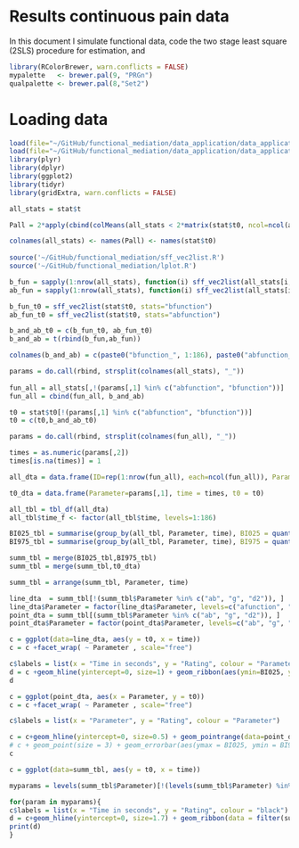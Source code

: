 Results continuous pain data
========================================================

In this document I simulate functional data, code the two stage least square (2SLS) procedure for estimation, and 



```r
library(RColorBrewer, warn.conflicts = FALSE)
mypalette   <- brewer.pal(9, "PRGn")
qualpalette <- brewer.pal(8,"Set2")
```

Loading data
=========================================

```r
load(file="~/GitHub/functional_mediation/data_application/data_application_cPain_gypsie/Data_analysis_cPain_15_20150305-1200.Rdata")
load(file="~/GitHub/functional_mediation/data_application/data_application_cPain_gypsie/Data_analysis_cPain_out_15.Rdata")
library(plyr)
library(dplyr)
library(ggplot2)
library(tidyr)
library(gridExtra, warn.conflicts = FALSE)
```


```r
all_stats = stat$t

Pall = 2*apply(cbind(colMeans(all_stats < 2*matrix(stat$t0, ncol=ncol(all_stats), nrow=nrow(all_stats), byrow = TRUE), na.rm = TRUE),colMeans(all_stats > 2*matrix(stat$t0, ncol=ncol(all_stats), nrow=nrow(all_stats), byrow = TRUE), na.rm = TRUE)),1, min)

colnames(all_stats) <- names(Pall) <- names(stat$t0)
  
source('~/GitHub/functional_mediation/sff_vec2list.R')
source('~/GitHub/functional_mediation/lplot.R')
```


```r
b_fun = sapply(1:nrow(all_stats), function(i) sff_vec2list(all_stats[i,], stats="bfunction"))
ab_fun = sapply(1:nrow(all_stats), function(i) sff_vec2list(all_stats[i,], stats="abfunction"))

b_fun_t0 = sff_vec2list(stat$t0, stats="bfunction")
ab_fun_t0 = sff_vec2list(stat$t0, stats="abfunction")

b_and_ab_t0 = c(b_fun_t0, ab_fun_t0)
b_and_ab = t(rbind(b_fun,ab_fun))

colnames(b_and_ab) = c(paste0("bfunction_", 1:186), paste0("abfunction_", 1:186))
```

```r
params = do.call(rbind, strsplit(colnames(all_stats), "_"))
  
fun_all = all_stats[,!(params[,1] %in% c("abfunction", "bfunction"))]
fun_all = cbind(fun_all, b_and_ab)

t0 = stat$t0[!(params[,1] %in% c("abfunction", "bfunction"))]
t0 = c(t0,b_and_ab_t0)

params = do.call(rbind, strsplit(colnames(fun_all), "_"))

times = as.numeric(params[,2])
times[is.na(times)] = 1

all_dta = data.frame(ID=rep(1:nrow(fun_all), each=ncol(fun_all)), Parameter=params[,1], time = times, Rating = c(t(fun_all)))

t0_dta = data.frame(Parameter=params[,1], time = times, t0 = t0)
```


```r
all_tbl = tbl_df(all_dta) 
all_tbl$time_f <- factor(all_tbl$time, levels=1:186)

BI025_tbl = summarise(group_by(all_tbl, Parameter, time), BI025 = quantile(Rating, probs=0.025, na.rm=TRUE))
BI975_tbl = summarise(group_by(all_tbl, Parameter, time), BI975 = quantile(Rating, probs=0.975, na.rm=TRUE))

summ_tbl = merge(BI025_tbl,BI975_tbl)
summ_tbl = merge(summ_tbl,t0_dta)

summ_tbl = arrange(summ_tbl, Parameter, time)

line_dta  = summ_tbl[!(summ_tbl$Parameter %in% c("ab", "g", "d2")), ]
line_dta$Parameter = factor(line_dta$Parameter, levels=c("afunction", "bfunction", "abfunction", "d1function"), labels=c("Alpha(t)", "Beta(t)", "Alpha*Beta(t)", "Delta 1(t)"))
point_dta = summ_tbl[(summ_tbl$Parameter %in% c("ab", "g", "d2")), ]
point_dta$Parameter = factor(point_dta$Parameter, levels=c("ab", "g", "d2"), labels=c("Indirect Effect", "Direct Effect", "Delta 2"))
```

```r
c = ggplot(data=line_dta, aes(y = t0, x = time))
c = c +facet_wrap( ~ Parameter , scale="free")

c$labels = list(x = "Time in seconds", y = "Rating", colour = "Parameter")
d = c +geom_hline(yintercept=0, size=1) + geom_ribbon(aes(ymin=BI025, ymax=BI975), fill="grey") + geom_path(data = line_dta, aes(x = time, y = t0,colour = Parameter),size = 1.7) + guides(colour=FALSE)
d
```

```r
c = ggplot(point_dta, aes(x = Parameter, y = t0)) 
c = c +facet_wrap( ~ Parameter , scale="free")

c$labels = list(x = "Parameter", y = "Rating", colour = "Parameter")

c = c+geom_hline(yintercept=0, size=0.5) + geom_pointrange(data=point_dta, mapping=aes(x=Parameter, y=t0, ymin=BI025, ymax=BI975), width=0.5, size=1, fill="white", shape=1) 
# c + geom_point(size = 3) + geom_errorbar(aes(ymax = BI025, ymin = BI975))+guides(colour=FALSE)
c
```


```r
c = ggplot(data=summ_tbl, aes(y = t0, x = time))

myparams = levels(summ_tbl$Parameter)[!(levels(summ_tbl$Parameter) %in% c("ab", "d2", "g"))]

for(param in myparams){
c$labels = list(x = "Time in seconds", y = "Rating", colour = "black")
d = c+geom_hline(yintercept=0, size=1.7) + geom_ribbon(data = filter(summ_tbl, Parameter == param), aes(ymin=BI025, ymax=BI975), fill="grey") + geom_path(data = filter(summ_tbl, Parameter == param), aes(x = time, y = t0),size = 1.7,colour = "#002D72") + guides(colour=FALSE)#  + theme_bw()
print(d)
}
```